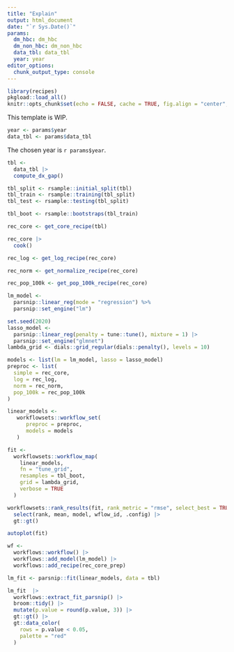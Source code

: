 ```yaml
---
title: "Explain"
output: html_document
date: "`r Sys.Date()`"
params:
  dm_hbc: dm_hbc
  dm_non_hbc: dm_non_hbc
  data_tbl: data_tbl
  year: year
editor_options: 
  chunk_output_type: console
---
```


```r
library(recipes)
pkgload::load_all()
knitr::opts_chunk$set(echo = FALSE, cache = TRUE, fig.align = "center", message = FALSE, warning = FALSE)
```

This template is WIP.

```r
year <- params$year
data_tbl <- params$data_tbl
```

The chosen year is `r params$year`.

```r
tbl <- 
  data_tbl |> 
  compute_dx_gap()
```


```r
tbl_split <- rsample::initial_split(tbl)
tbl_train <- rsample::training(tbl_split)
tbl_test <- rsample::testing(tbl_split)
```

```r
tbl_boot <- rsample::bootstraps(tbl_train)
```

```r
rec_core <- get_core_recipe(tbl)
```

```r
rec_core |> 
  cook()
```


```r
rec_log <- get_log_recipe(rec_core)

```

```r
rec_norm <- get_normalize_recipe(rec_core)
```

```r
rec_pop_100k <- get_pop_100k_recipe(rec_core)
```

```r
lm_model <-
  parsnip::linear_reg(mode = "regression") %>%
  parsnip::set_engine("lm")
```

```r
set.seed(2020)
lasso_model <- 
  parsnip::linear_reg(penalty = tune::tune(), mixture = 1) |> 
  parsnip::set_engine("glmnet")
lambda_grid <- dials::grid_regular(dials::penalty(), levels = 10)
```

```r
models <- list(lm = lm_model, lasso = lasso_model)
preproc <- list(
  simple = rec_core, 
  log = rec_log, 
  norm = rec_norm, 
  pop_100k = rec_pop_100k
)
```

```r
linear_models <- 
   workflowsets::workflow_set(
      preproc = preproc,
      models = models
   )
```

```r
fit <- 
  workflowsets::workflow_map(
    linear_models, 
    fn = "tune_grid",
    resamples = tbl_boot,
    grid = lambda_grid,
    verbose = TRUE
  ) 
```

```r
workflowsets::rank_results(fit, rank_metric = "rmse", select_best = TRUE) |> 
  select(rank, mean, model, wflow_id, .config) |> 
  gt::gt()
```


```r
autoplot(fit)
```


```r
wf <-
  workflows::workflow() |>
  workflows::add_model(lm_model) |>
  workflows::add_recipe(rec_core_prep) 
```

```r
lm_fit <- parsnip::fit(linear_models, data = tbl)
```

```r
lm_fit  |>
  workflows::extract_fit_parsnip() |>
  broom::tidy() |> 
  mutate(p.value = round(p.value, 3)) |> 
  gt::gt() |> 
  gt::data_color(
    rows = p.value < 0.05,
    palette = "red"
  )
```


